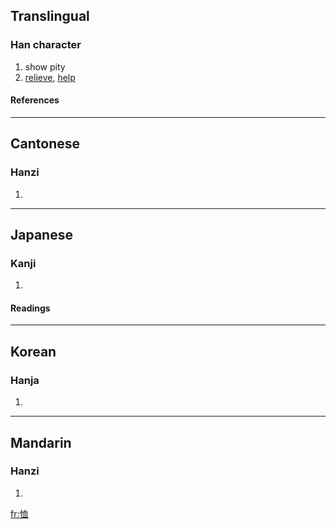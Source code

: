 {{see|賉}}

==Translingual==
===Han character===
{{Han char|rn=61|rad=心|as=06|sn=9|four=9701<sub>0</sub>|canj=心竹月廿 (PHBT)}}
# show pity
# [[relieve]], [[help]]
====References====
{{Han ref|kx=0385.040|dkj=10583|dj=0715.220|hdz=42296.100|uh=6064|ud=24676|bh=ABF2|bd=44018}}
----
==Cantonese==
===Hanzi===
{{yue-hanzi|jyut=|y=seut1}}
# {{defn|Cantonese}}
----
==Japanese==
===Kanji===
{{ja-kanji|grade=|rs=心06}}
# {{defn|Japanese}} 
====Readings====
{{ja-readings|on=[[じゅつ]] (jutsu), [[しゅつ]] (shutsu)|kun=[[うれえる]] (ureeru), [[あわれむ]] (awaremu)}}
----
==Korean==
===Hanja===
{{ko-hanja|hangeul=휼|eumhun=|rv=hyul|mr=hyul|y=hyul}}
# {{defn|Korean}}
----
==Mandarin==
===Hanzi===
{{cmn-hanzi|pin=[[dòng]] ([[dong4]]), [[xù]] ([[xu4]])|wg=tung<sup>4</sup>, hsü<sup>4</sup>}}
# {{defn|Mandarin}}

[[fr:恤]]